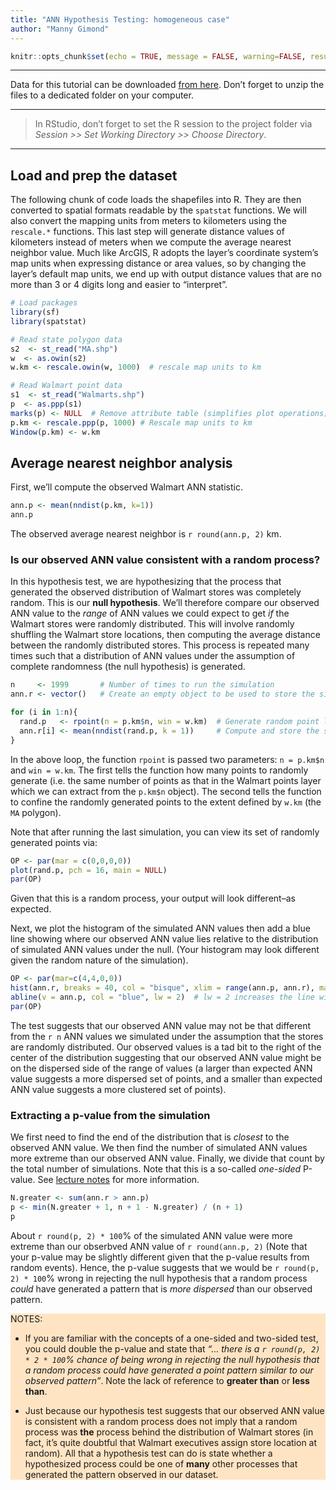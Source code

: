 ---
title: "ANN Hypothesis Testing: homogeneous case"
author: "Manny Gimond"
---

```{r setup, include=FALSE}
knitr::opts_chunk$set(echo = TRUE, message = FALSE, warning=FALSE, results="hide", tidy=FALSE )
```

------------------------------------------------------------------------

[Data for this tutorial can be downloaded [from here](./walmarts.zip). Don't forget to unzip the files to a dedicated folder on your computer.]{.block1}

-----

> In RStudio, don't forget to set the R session to the project folder via *Session \>\> Set Working Directory \>\> Choose Directory*.

-----

## Load and prep the dataset

The following chunk of code loads the shapefiles into R. They are then converted to  spatial formats readable by the `spatstat` functions. We will also convert the mapping units from meters to kilometers using the `rescale.*` functions. This last step will generate distance values of kilometers instead of meters when we compute the average nearest neighbor value. Much like ArcGIS, R adopts the layer's coordinate system's map units when expressing distance or area values, so by changing the layer's default map units, we end up with output distance values that are no more than 3 or 4 digits long and easier to "interpret". 


```{r, message=FALSE, results='hide', message=FALSE, warning=FALSE}
# Load packages
library(sf)
library(spatstat)

# Read state polygon data
s2  <- st_read("MA.shp")
w  <- as.owin(s2)
w.km <- rescale.owin(w, 1000)  # rescale map units to km

# Read Walmart point data
s1  <- st_read("Walmarts.shp")
p  <- as.ppp(s1)
marks(p) <- NULL  # Remove attribute table (simplifies plot operations)
p.km <- rescale.ppp(p, 1000) # Rescale map units to km
Window(p.km) <- w.km      
```

## Average nearest neighbor analysis

First, we'll compute the observed Walmart ANN statistic.

```{r}
ann.p <- mean(nndist(p.km, k=1))
ann.p
```

The observed average nearest neighbor is `r round(ann.p, 2)` km.

### Is our observed ANN value consistent with a random process?

In this hypothesis test, we are hypothesizing that the process that generated the observed distribution of Walmart stores was completely random. This is our **null hypothesis**. We'll therefore compare our observed ANN value to the *range* of ANN values we could expect to get *if* the Walmart stores were randomly distributed. This will involve randomly shuffling the Walmart store locations, then computing the average distance between the randomly distributed stores. This process is repeated many times such that a distribution of ANN values under the assumption of complete randomness (the null hypothesis) is generated.

```{r}
n     <- 1999       # Number of times to run the simulation
ann.r <- vector()   # Create an empty object to be used to store the simulated  ANN values

for (i in 1:n){
  rand.p   <- rpoint(n = p.km$n, win = w.km)  # Generate random point locations
  ann.r[i] <- mean(nndist(rand.p, k = 1))     # Compute and store the simulated ANN value
}
```

In the above loop, the function `rpoint` is passed two parameters: `n = p.km$n` and `win = w.km`. The first tells the function how many points to randomly generate (i.e. the same number of points as that in the Walmart points layer which we can extract from the `p.km$n` object). The second tells the function to confine the randomly generated points to the extent defined by `w.km` (the `MA` polygon).

Note that after running the last simulation, you can view its set of randomly generated points via:

```{r fig.height=1.5, echo=2}
OP <- par(mar = c(0,0,0,0))
plot(rand.p, pch = 16, main = NULL)
par(OP)
```

Given that this is a random process, your output will look different--as expected.

Next, we plot the histogram of the simulated ANN values then add a blue line showing where our observed ANN value lies relative to the distribution of simulated ANN values under the null. (Your histogram may look different given the random nature of the simulation).

```{r, fig.height=2, echo=2:3}
OP <- par(mar=c(4,4,0,0))
hist(ann.r, breaks = 40, col = "bisque", xlim = range(ann.p, ann.r), main = NULL)
abline(v = ann.p, col = "blue", lw = 2)  # lw = 2 increases the line width
par(OP)
```

The test suggests that our observed ANN value may not be that different from the `r n` ANN values we simulated under the assumption that the stores are randomly distributed. Our observed values is a tad bit to the right of the center of the distribution suggesting that our observed ANN value might be on the dispersed side of the range of values (a larger than expected ANN value suggests a more dispersed set of points, and a smaller than expected ANN value suggests a more clustered set of points).

### Extracting a p-value from the simulation

We first need to find the end of the distribution that is *closest* to the observed ANN value. We then find the number of simulated ANN values more extreme than our observed ANN value. Finally, we divide that count by the total number of simulations. Note that this is a so-called *one-sided* P-value. See [lecture notes](https://mgimond.github.io/Spatial/hypothesis-testing.html#a-better-approach-a-monte-carlo-test) for more information.

```{r results = 'asis'}
N.greater <- sum(ann.r > ann.p)
p <- min(N.greater + 1, n + 1 - N.greater) / (n + 1)
p
```

About `r round(p, 2) * 100`% of the simulated ANN value were more extreme than our obserbved ANN value of `r round(ann.p, 2)` (Note that your p-value may be slightly different given that the p-value results from random events). Hence, the p-value suggests that we would be `r round(p, 2) * 100`% wrong in rejecting the null hypothesis that a random process *could* have generated a pattern that is *more dispersed* than our observed pattern.

::: {style="background:#FFE4C4;"}
NOTES:

-   If you are familiar with the concepts of a one-sided and two-sided test, you could double the p-value and state that *"... there is a `r round(p, 2) * 2 * 100`% chance of being wrong in rejecting the null hypothesis that a random process could have generated a point pattern similar to our observed pattern"*. Note the lack of reference to **greater than** or **less than**.

-   Just because our hypothesis test suggests that our observed ANN value is consistent with a random process does not imply that a random process was **the** process behind the distribution of Walmart stores (in fact, it's quite doubtful that Walmart executives assign store location at random). All that a hypothesis test can do is state whether a hypothesized process could be one of **many** other processes that generated the pattern observed in our dataset.
:::


